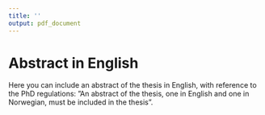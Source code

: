 ```yaml
---
title: ''
output: pdf_document
---
```


# Abstract in English

Here you can include an abstract of the thesis in English, with reference to the PhD regulations: ”An abstract of the thesis, one in English and one in Norwegian, must be included in the thesis”.